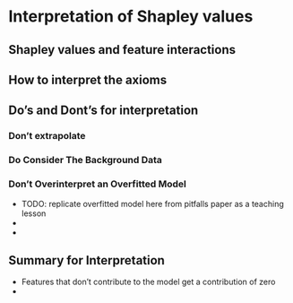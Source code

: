 # Interpretation of Shapley values



## Shapley values and feature interactions


## How to interpret the axioms

## Do's and Dont's for interpretation

### Don't extrapolate 

### Do Consider The Background Data

### Don't Overinterpret an Overfitted Model

- TODO: replicate overfitted model here from pitfalls paper as a teaching lesson
-
-

## Summary for Interpretation

- Features that don't contribute to the model get a contribution of zero
- 





